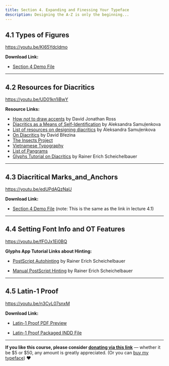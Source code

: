 ```yaml
---
title: Section 4. Expanding and Finessing Your Typeface
description: Designing the A-Z is only the beginning...
---
```


## 4.1 Types of Figures

https://youtu.be/KI65Ydcldmo

**Download Link:**

* [Section 4 Demo File](https://github.com/lynneyun/foundations-of-type-website/raw/master/src/docs/usage/curriculum/files/4.1/Chapter_4_Demo_Files.zip)

***

## 4.2 Resources for Diacritics

https://youtu.be/UD01kn1iBwY

**Resource Links:**

* [How *not* to draw accents](https://www.youtube.com/watch?v=-N--5Wg-2p4) by David Jonathan Ross
* [Diacritics as a Means of Self-Identification](https://youtu.be/uBqReCzyqRg) by Aleksandra Samuļenkova
* [List of resources on designing diacritics](http://www.alphabettes.org/resources-on-designing-diacritics/) by Aleksandra Samuļenkova
* [On Diacritics](https://ilovetypography.com/2009/01/24/on-diacritics) by David Březina
* [The Insects Project](http://theinsectsproject.eu/)
* [Vietnamese Typography](https://vietnamesetypography.com/)
* [List of Pangrams](http://clagnut.com/blog/2380/)  
* [Glyphs Tutorial on Diacritics](https://glyphsapp.com/tutorials/diacritics) by Rainer Erich Scheichelbauer


***

## 4.3 Diacritical Marks_and_Anchors

https://youtu.be/edUPdAQzNaU

**Download Link:**

* [Section 4 Demo File](https://github.com/lynneyun/foundations-of-type-website/raw/master/src/docs/usage/curriculum/files/4.1/Chapter_4_Demo_Files.zip) (note: This is the same as the link in lecture 4.1)

***

## 4.4 Setting Font Info and OT Features

https://youtu.be/fFOJx1Ei0BQ

**Glyphs App Tutorial Links about Hinting:**

* [PostScript Autohinting](https://glyphsapp.com/tutorials/hinting-postscript-autohinting) by Rainer Erich Scheichelbauer

* [Manual PostScript Hinting](https://glyphsapp.com/tutorials/hinting-manual-postscript-hinting) by Rainer Erich Scheichelbauer

***

## 4.5 Latin-1 Proof

https://youtu.be/n3CyL07snxM

**Download Link:**

* [Latin-1 Proof PDF Preview](https://github.com/lynneyun/foundations-of-type-website/blob/master/src/docs/usage/curriculum/files/4.5/Latin-1_Proof.pdf)
 
* [Latin-1 Proof Packaged INDD File](https://github.com/lynneyun/foundations-of-type-website/raw/master/src/docs/usage/curriculum/files/4.5/Latin-1_Proof.zip)

***

**If you like this course, please consider [donating via this link](https://www.paypal.com/donate?hosted_button_id=EJMNLBTAH6WUA)**  — whether it be $5 or $50, any amount is greatly appreciated. (Or you can [buy my typeface](https://www.futurefonts.xyz/space-type-continuum/)) ❤️
